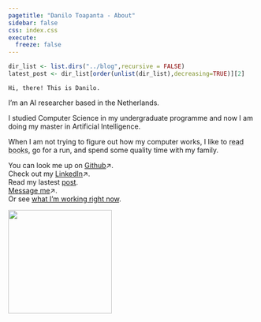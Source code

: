 ```yaml
---
pagetitle: "Danilo Toapanta - About"
sidebar: false
css: index.css
execute:
  freeze: false
---
```

```r
dir_list <- list.dirs("../blog",recursive = FALSE) 
latest_post <- dir_list[order(unlist(dir_list),decreasing=TRUE)][2]
```

:::{.disable-link-underline}

<!-- This is how you cna share your searches 
https://www.google.com/search?q=university+of+twente -->

```{=html}
<div class="quarto-about-solana column-body" >
    <div class="about-entity">
        <div class="entity-contents">
            <div class="about-contents">
                <main class="content" id="quarto-document-content">
                    <p>
                        <code>Hi, there! This is Danilo.</code>
                    </p>
                    <p>I’m an AI researcher based in the Netherlands.</p>
                    <p>I studied Computer Science in my undergraduate programme and now I am doing my master in Artificial Intelligence.</p>
                    <p>When I am not trying to figure out how my computer works, I like to <a href="../books/index.qmd" style="color:inherit; text-decoration:underline;text-decoration-color:#a3a6a8a1 ">read books</a>, go for a run, and spend some quality time with my family.</p>
                    <!-- <a href="../tailor/index.qmd" style="color:inherit; text-decoration:underline;text-decoration-color:#a3a6a8a1 ">tailor my clothes</a>, -->
                    <p>
                        You can look me up on <a href="https://github.com/danilotpnta?tab=repositories" target="_blank">Github</a>↗.<br> 
                        Check out my <a href="https://www.linkedin.com/in/DaniloToapnta/" target="_blank">LinkedIn</a>↗.<br> 
                        Read my lastest <a href="`r latest_post`">post</a>.<br> 
                        <!-- My (outdated) <a href="404.qmd">résumé</a>.<br>  -->
                        <a href="mailto:danilotpnta@gmail.com?subject=%5BWebsite%5D%20-%20%27Insert%20Subject%20Here%27" target="_blank">
                            Message me</a>↗.<br>
                        Or see <a href="../now/index.qmd">what I’m working right now</a>.
                    </p>
                </main>
            </div>
        </div>
        <img src="../assets/danilo.jpeg" class="about-image rounded" style="width: 15em;">
    </div>
</div>

```
:::

























